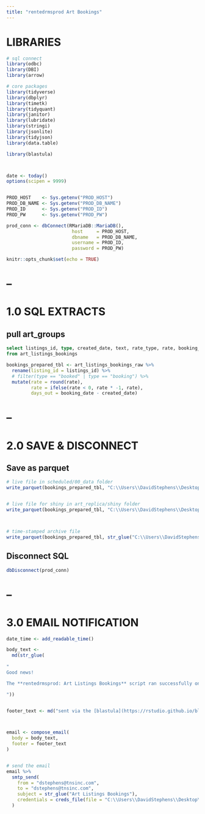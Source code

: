 ```yaml
---
title: "rentedrmsprod Art Bookings"
---
```



# LIBRARIES
```r

# sql connect
library(odbc)
library(DBI)
library(arrow)

# core packages
library(tidyverse)
library(dbplyr)
library(timetk)
library(tidyquant)
library(janitor)
library(lubridate)
library(stringi)
library(jsonlite)
library(tidyjson)
library(data.table)

library(blastula)



date <- today()
options(scipen = 9999)


PROD_HOST    <- Sys.getenv("PROD_HOST")
PROD_DB_NAME <- Sys.getenv("PROD_DB_NAME")
PROD_ID      <- Sys.getenv("PROD_ID")
PROD_PW      <- Sys.getenv("PROD_PW")

prod_conn <- dbConnect(RMariaDB::MariaDB(),
                        host     = PROD_HOST,
                        dbname   = PROD_DB_NAME,
                        username = PROD_ID,
                        password = PROD_PW)

knitr::opts_chunk$set(echo = TRUE)
```




# --
# 1.0 SQL EXTRACTS
## pull art_groups
```sql
select listings_id, type, created_date, text, rate_type, rate, booking_date
from art_listings_bookings
```


```r

bookings_prepared_tbl <- art_listings_bookings_raw %>%
  rename(listing_id = listings_id) %>%
  # filter(type == "booked" | type == "booking") %>%
  mutate(rate = round(rate),
         rate = ifelse(rate < 0, rate * -1, rate),
         days_out = booking_date - created_date)

```




# --
# 2.0 SAVE & DISCONNECT
## Save as parquet
```r
# live file in scheduled/00_data folder
write_parquet(bookings_prepared_tbl, "C:\\Users\\DavidStephens\\Desktop\\Github\\scheduled\\00_data\\art_listings_bookings.parquet")


# live file for shiny in art_replica/shiny folder
write_parquet(bookings_prepared_tbl, "C:\\Users\\DavidStephens\\Desktop\\Github\\artr_replica\\shiny\\art_listings_bookings.parquet")



# time-stamped archive file
write_parquet(bookings_prepared_tbl, str_glue("C:\\Users\\DavidStephens\\Desktop\\Github\\scheduled\\00_data\\archive\\{date}_art_listings_bookings.parquet"))
```


## Disconnect SQL
```r
dbDisconnect(prod_conn)
```




# --
# 3.0 EMAIL NOTIFICATION
```r

date_time <- add_readable_time()

body_text <- 
  md(str_glue(
    
"
Good news!

The **rentedrmsprod: Art Listings Bookings** script ran successfully on {date_time}.

"))


footer_text <- md("sent via the [blastula](https://rstudio.github.io/blastula) R package")



email <- compose_email(
  body = body_text,
  footer = footer_text
)


# send the email
email %>%
  smtp_send(
    from = "dstephens@tnsinc.com",
    to = "dstephens@tnsinc.com", 
    subject = str_glue("Art Listings Bookings"),
    credentials = creds_file(file = "C:\\Users\\DavidStephens\\Desktop\\Github\\scheduled\\gmail_creds")
  )
```










